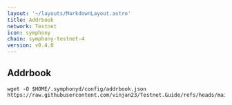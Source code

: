 ```yaml
---
layout: '~/layouts/MarkdownLayout.astro'
title: Addrbook
network: Testnet
icon: symphony
chain: symphony-testnet-4
version: v0.4.0
---
```

## Addrbook

```
wget -O $HOME/.symphonyd/config/addrbook.json https://raw.githubusercontent.com/vinjan23/Testnet.Guide/refs/heads/main/Symphony/addrbook.json
```

